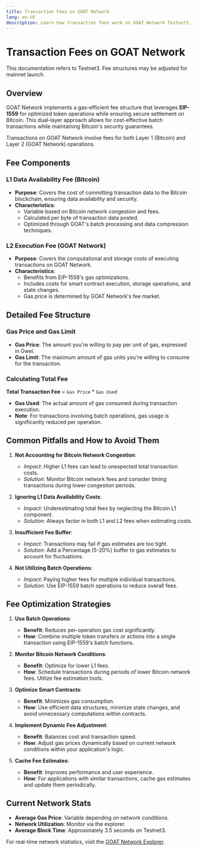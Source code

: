```yaml
---
title: Transaction Fees on GOAT Network
lang: en-US
description: Learn how transaction fees work on GOAT Network Testnet3.
---
```



# Transaction Fees on GOAT Network

<Callout type="warning">
  This documentation refers to Testnet3. Fee structures may be adjusted for mainnet launch.
</Callout>

## Overview

GOAT Network implements a gas-efficient fee structure that leverages **EIP-1559** for optimized token operations while ensuring secure settlement on Bitcoin. This dual-layer approach allows for cost-effective batch transactions while maintaining Bitcoin's security guarantees.

Transactions on GOAT Network involve fees for both Layer 1 (Bitcoin) and Layer 2 (GOAT Network) operations.

## Fee Components

### L1 Data Availability Fee (Bitcoin)

- **Purpose**: Covers the cost of committing transaction data to the Bitcoin blockchain, ensuring data availability and security.
- **Characteristics**:
  - Variable based on Bitcoin network congestion and fees.
  - Calculated per byte of transaction data posted.
  - Optimized through GOAT's batch processing and data compression techniques.

### L2 Execution Fee (GOAT Network)

- **Purpose**: Covers the computational and storage costs of executing transactions on GOAT Network.
- **Characteristics**:
  - Benefits from EIP-1559's gas optimizations.
  - Includes costs for smart contract execution, storage operations, and state changes.
  - Gas price is determined by GOAT Network's fee market.

## Detailed Fee Structure

### Gas Price and Gas Limit

- **Gas Price**: The amount you're willing to pay per unit of gas, expressed in Gwei.
- **Gas Limit**: The maximum amount of gas units you're willing to consume for the transaction.

### Calculating Total Fee

**Total Transaction Fee** = `Gas Price` * `Gas Used`

- **Gas Used**: The actual amount of gas consumed during transaction execution.
- **Note**: For transactions involving batch operations, gas usage is significantly reduced per operation.

## Common Pitfalls and How to Avoid Them

1. **Not Accounting for Bitcoin Network Congestion**:
   - *Impact*: Higher L1 fees can lead to unexpected total transaction costs.
   - *Solution*: Monitor Bitcoin network fees and consider timing transactions during lower congestion periods.

2. **Ignoring L1 Data Availability Costs**:
   - *Impact*: Underestimating total fees by neglecting the Bitcoin L1 component.
   - *Solution*: Always factor in both L1 and L2 fees when estimating costs.

3. **Insufficient Fee Buffer**:
   - *Impact*: Transactions may fail if gas estimates are too tight.
   - *Solution*: Add a Percentage (5-20%) buffer to gas estimates to account for fluctuations.

4. **Not Utilizing Batch Operations**:
   - *Impact*: Paying higher fees for multiple individual transactions.
   - *Solution*: Use EIP-1559 batch operations to reduce overall fees.

## Fee Optimization Strategies

1. **Use Batch Operations**:
   - **Benefit**: Reduces per-operation gas cost significantly.
   - **How**: Combine multiple token transfers or actions into a single transaction using EIP-1559's batch functions.

2. **Monitor Bitcoin Network Conditions**:
   - **Benefit**: Optimize for lower L1 fees.
   - **How**: Schedule transactions during periods of lower Bitcoin network fees. Utilize fee estimation tools.

3. **Optimize Smart Contracts**:
   - **Benefit**: Minimizes gas consumption.
   - **How**: Use efficient data structures, minimize state changes, and avoid unnecessary computations within contracts.

4. **Implement Dynamic Fee Adjustment**:
   - **Benefit**: Balances cost and transaction speed.
   - **How**: Adjust gas prices dynamically based on current network conditions within your application's logic.

5. **Cache Fee Estimates**:
   - **Benefit**: Improves performance and user experience.
   - **How**: For applications with similar transactions, cache gas estimates and update them periodically.

## Current Network Stats

- **Average Gas Price**: Variable depending on network conditions.
- **Network Utilization**: Monitor via the explorer.
- **Average Block Time**: Approximately 3.5 seconds on Testnet3.

For real-time network statistics, visit the [GOAT Network Explorer](https://explorer.testnet3.goat.network).